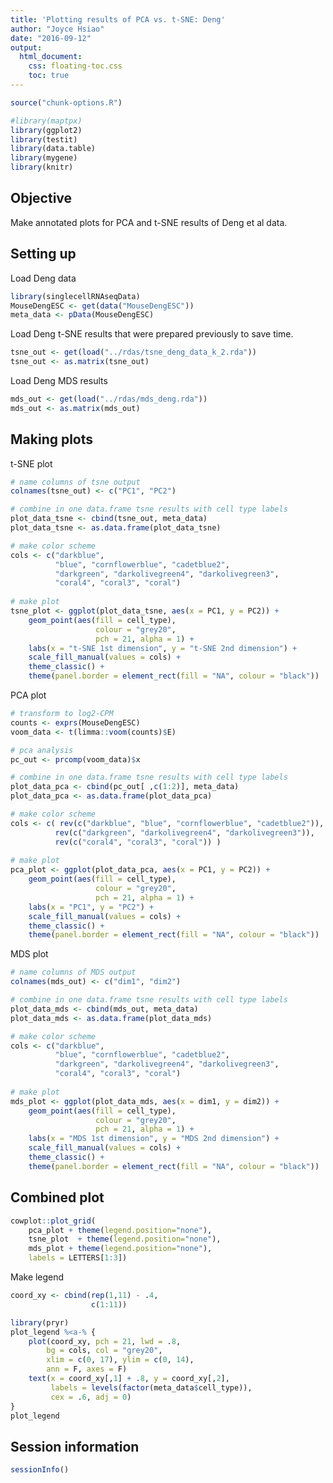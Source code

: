 ```yaml
---
title: 'Plotting results of PCA vs. t-SNE: Deng'
author: "Joyce Hsiao"
date: "2016-09-12"
output: 
  html_document:
    css: floating-toc.css
    toc: true
---
```


```r
source("chunk-options.R")
```


```r
#library(maptpx)
library(ggplot2)
library(testit)
library(data.table)
library(mygene)
library(knitr)
```


## Objective

Make annotated plots for PCA and t-SNE results of Deng et al data.


## Setting up

Load Deng data

```r
library(singlecellRNAseqData)
MouseDengESC <- get(data("MouseDengESC"))
meta_data <- pData(MouseDengESC)
```

Load Deng t-SNE results that were prepared previously to save time.

```r
tsne_out <- get(load("../rdas/tsne_deng_data_k_2.rda"))
tsne_out <- as.matrix(tsne_out)
```

Load Deng MDS results

```r
mds_out <- get(load("../rdas/mds_deng.rda"))
mds_out <- as.matrix(mds_out)
```


## Making plots

t-SNE plot

```r
# name columns of tsne output
colnames(tsne_out) <- c("PC1", "PC2")

# combine in one data.frame tsne results with cell type labels 
plot_data_tsne <- cbind(tsne_out, meta_data)
plot_data_tsne <- as.data.frame(plot_data_tsne)

# make color scheme
cols <- c("darkblue", 
          "blue", "cornflowerblue", "cadetblue2",
          "darkgreen", "darkolivegreen4", "darkolivegreen3",
          "coral4", "coral3", "coral")
    
# make plot
tsne_plot <- ggplot(plot_data_tsne, aes(x = PC1, y = PC2)) + 
    geom_point(aes(fill = cell_type),
                   colour = "grey20", 
                   pch = 21, alpha = 1) +
    labs(x = "t-SNE 1st dimension", y = "t-SNE 2nd dimension") +
    scale_fill_manual(values = cols) +
    theme_classic() +
    theme(panel.border = element_rect(fill = "NA", colour = "black"))
```



PCA plot

```r
# transform to log2-CPM
counts <- exprs(MouseDengESC)
voom_data <- t(limma::voom(counts)$E)

# pca analysis
pc_out <- prcomp(voom_data)$x

# combine in one data.frame tsne results with cell type labels 
plot_data_pca <- cbind(pc_out[ ,c(1:2)], meta_data)
plot_data_pca <- as.data.frame(plot_data_pca)

# make color scheme
cols <- c( rev(c("darkblue", "blue", "cornflowerblue", "cadetblue2")),
          rev(c("darkgreen", "darkolivegreen4", "darkolivegreen3")),
          rev(c("coral4", "coral3", "coral")) )
    
# make plot
pca_plot <- ggplot(plot_data_pca, aes(x = PC1, y = PC2)) + 
    geom_point(aes(fill = cell_type),
                   colour = "grey20", 
                   pch = 21, alpha = 1) +
    labs(x = "PC1", y = "PC2") +
    scale_fill_manual(values = cols) +
    theme_classic() +
    theme(panel.border = element_rect(fill = "NA", colour = "black"))
```



MDS plot

```r
# name columns of MDS output
colnames(mds_out) <- c("dim1", "dim2")

# combine in one data.frame tsne results with cell type labels 
plot_data_mds <- cbind(mds_out, meta_data)
plot_data_mds <- as.data.frame(plot_data_mds)

# make color scheme
cols <- c("darkblue", 
          "blue", "cornflowerblue", "cadetblue2",
          "darkgreen", "darkolivegreen4", "darkolivegreen3",
          "coral4", "coral3", "coral")
    
# make plot
mds_plot <- ggplot(plot_data_mds, aes(x = dim1, y = dim2)) + 
    geom_point(aes(fill = cell_type),
                   colour = "grey20", 
                   pch = 21, alpha = 1) +
    labs(x = "MDS 1st dimension", y = "MDS 2nd dimension") +
    scale_fill_manual(values = cols) +
    theme_classic() +
    theme(panel.border = element_rect(fill = "NA", colour = "black"))
```


## Combined plot

```r
cowplot::plot_grid(
    pca_plot + theme(legend.position="none"), 
    tsne_plot  + theme(legend.position="none"),
    mds_plot + theme(legend.position="none"),
    labels = LETTERS[1:3])
```


Make legend

```r
coord_xy <- cbind(rep(1,11) - .4,
                  c(1:11))

library(pryr)
plot_legend %<a-% {
    plot(coord_xy, pch = 21, lwd = .8, 
        bg = cols, col = "grey20",
        xlim = c(0, 17), ylim = c(0, 14),
        ann = F, axes = F)
    text(x = coord_xy[,1] + .8, y = coord_xy[,2],
         labels = levels(factor(meta_data$cell_type)),
         cex = .6, adj = 0)
}
plot_legend
```


## Session information

```r
sessionInfo()
```

